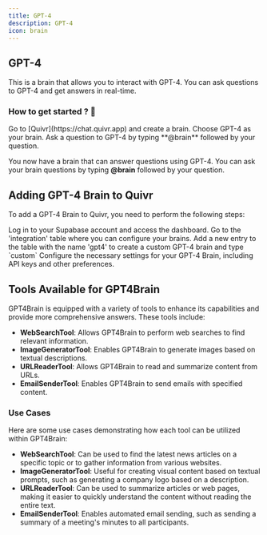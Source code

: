 ```yaml
---
title: GPT-4
description: GPT-4
icon: brain
---
```


## GPT-4

This is a brain that allows you to interact with GPT-4. You can ask questions to GPT-4 and get answers in real-time.

### How to get started ? 👀

<Steps>
    <Step title="Create a brain">
        Go to [Quivr](https://chat.quivr.app) and create a brain.
    </Step>
    <Step title="Choose GPT-4">
        Choose GPT-4 as your brain.
    </Step>
    <Step title="Ask a question to GPT-4">
        Ask a question to GPT-4 by typing **@brain** followed by your question.
    </Step>
</Steps>

You now have a brain that can answer questions using GPT-4. You can ask your brain questions by typing **@brain** followed by your question.

## Adding GPT-4 Brain to Quivr

To add a GPT-4 Brain to Quivr, you need to perform the following steps:

<Steps>
    <Step title="Access the Supabase dashboard">
        Log in to your Supabase account and access the dashboard.
    </Step>
    <Step title="Navigate to the integration table">
        Go to the 'integration' table where you can configure your brains.
    </Step>
    <Step title="Add a custom brain named gpt4">
        Add a new entry to the table with the name 'gpt4' to create a custom GPT-4 brain and type `custom`
    </Step>
    <Step title="Configure the GPT-4 Brain">
        Configure the necessary settings for your GPT-4 Brain, including API keys and other preferences.
    </Step>
</Steps>

## Tools Available for GPT4Brain

GPT4Brain is equipped with a variety of tools to enhance its capabilities and provide more comprehensive answers. These tools include:

- **WebSearchTool**: Allows GPT4Brain to perform web searches to find relevant information.
- **ImageGeneratorTool**: Enables GPT4Brain to generate images based on textual descriptions.
- **URLReaderTool**: Allows GPT4Brain to read and summarize content from URLs.
- **EmailSenderTool**: Enables GPT4Brain to send emails with specified content.

### Use Cases

Here are some use cases demonstrating how each tool can be utilized within GPT4Brain:

- **WebSearchTool**: Can be used to find the latest news articles on a specific topic or to gather information from various websites.
- **ImageGeneratorTool**: Useful for creating visual content based on textual prompts, such as generating a company logo based on a description.
- **URLReaderTool**: Can be used to summarize articles or web pages, making it easier to quickly understand the content without reading the entire text.
- **EmailSenderTool**: Enables automated email sending, such as sending a summary of a meeting's minutes to all participants.
